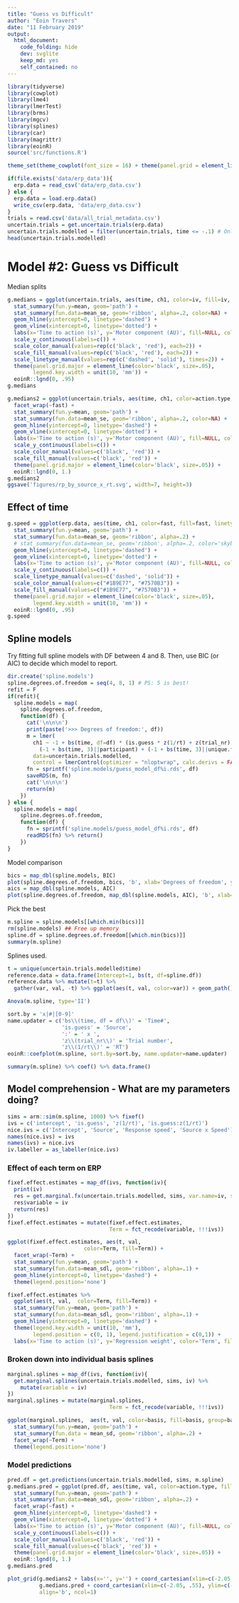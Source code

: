 ```yaml
---
title: "Guess vs Difficult"
author: "Eoin Travers"
date: "11 February 2019"
output: 
  html_document:
    code_folding: hide
    dev: svglite
    keep_md: yes
    self_contained: no
---
```


```r
library(tidyverse)
library(cowplot)
library(lme4)
library(lmerTest)
library(brms)
library(mgcv)
library(splines)
library(car)
library(magrittr)
library(eoinR)
source('src/functions.R')

theme_set(theme_cowplot(font_size = 16) + theme(panel.grid = element_line()))
```

```r
if(file.exists('data/erp_data')){
  erp.data = read_csv('data/erp_data.csv')
} else {
  erp.data = load.erp.data()
  write_csv(erp.data, 'data/erp_data.csv')
}
trials = read.csv('data/all_trial_metadata.csv')
uncertain.trials = get.uncertain.trials(erp.data)
uncertain.trials.modelled = filter(uncertain.trials, time <= -.1) # Only model up to 100 ms before action.
head(uncertain.trials.modelled)
```


# Model #2: Guess vs Difficult

Median splits

```r
g.medians = ggplot(uncertain.trials, aes(time, ch1, color=iv, fill=iv, linetype=iv)) +
  stat_summary(fun.y=mean, geom='path') +
  stat_summary(fun.data=mean_se, geom='ribbon', alpha=.2, color=NA) +
  geom_hline(yintercept=0, linetype='dashed') +
  geom_vline(xintercept=0, linetype='dotted') +
  labs(x='Time to action (s)', y='Motor component (AU)', fill=NULL, color=NULL, linetype=NULL) +
  scale_y_continuous(labels=c()) +
  scale_color_manual(values=rep(c('black', 'red'), each=2)) +
  scale_fill_manual(values=rep(c('black', 'red'), each=2)) +
  scale_linetype_manual(values=rep(c('dashed', 'solid'), times=2)) +
  theme(panel.grid.major = element_line(color='black', size=.05),
        legend.key.width = unit(10, 'mm')) +
  eoinR::lgnd(0, .95)
g.medians
```

```r

g.medians2 = ggplot(uncertain.trials, aes(time, ch1, color=action.type, fill=action.type)) +
  facet_wrap(~fast) +
  stat_summary(fun.y=mean, geom='path') +
  stat_summary(fun.data=mean_se, geom='ribbon', alpha=.2, color=NA) +
  geom_hline(yintercept=0, linetype='dashed') +
  geom_vline(xintercept=0, linetype='dotted') +
  labs(x='Time to action (s)', y='Motor component (AU)', fill=NULL, color=NULL, linetype=NULL) +
  scale_y_continuous(labels=c()) +
  scale_color_manual(values=c('black', 'red')) +
  scale_fill_manual(values=c('black', 'red')) +
  theme(panel.grid.major = element_line(color='black', size=.05)) +
  eoinR::lgnd(0, 1.)
g.medians2
ggsave('figures/rp_by_source_x_rt.svg', width=7, height=3)
```

## Effect of time

```r
g.speed = ggplot(erp.data, aes(time, ch1, color=fast, fill=fast, linetype=fast)) +
  stat_summary(fun.y=mean, geom='path') +
  stat_summary(fun.data=mean_se, geom='ribbon', alpha=.2) +
  # stat_summary(fun.data=mean_se, geom='ribbon', alpha=.2, color='skyblue', fill='skyblue', linetype='solid') +
  geom_hline(yintercept=0, linetype='dashed') +
  geom_vline(xintercept=0, linetype='dotted') +
  labs(x='Time to action (s)', y='Motor component (AU)', fill=NULL, color=NULL, linetype=NULL) +
  scale_y_continuous(labels=c()) +
  scale_linetype_manual(values=c('dashed', 'solid')) +
  scale_color_manual(values=c("#1B9E77", "#7570B3")) +
  scale_fill_manual(values=c("#1B9E77", "#7570B3")) +
  theme(panel.grid.major = element_line(color='black', size=.05),
        legend.key.width = unit(10, 'mm')) +
  eoinR::lgnd(0, .95)
g.speed
```


## Spline models

Try fitting full spline models with DF between 4 and 8.
Then, use BIC (or AIC) to decide which model to report.

```r
dir.create('spline.models')
spline.degrees.of.freedom = seq(4, 8, 1) # PS: 5 is best!
refit = F
if(refit){
  spline.models = map(
    spline.degrees.of.freedom,
    function(df) {
      cat('\n\n\n')
      print(paste('>>> Degrees of freedom:', df))
      m = lmer(
        ch1 ~ -1 + bs(time, df=df) * (is.guess * z(1/rt) + z(trial_nr)) +
          (-1 + bs(time, 3)||participant) + (-1 + bs(time, 3)||unique.trial),
        data=uncertain.trials.modelled,
        control = lmerControl(optimizer = "nloptwrap", calc.derivs = FALSE))
      fn = sprintf('spline.models/guess_model_df%i.rds', df)
      saveRDS(m, fn)
      cat('\n\n\n')
      return(m)
    })
} else {
  spline.models = map(
    spline.degrees.of.freedom,
    function(df) {
      fn = sprintf('spline.models/guess_model_df%i.rds', df)
      readRDS(fn) %>% return()
    })
}
```

Model comparison
```r
bics = map_dbl(spline.models, BIC)
plot(spline.degrees.of.freedom, bics, 'b', xlab='Degrees of freedom', ylab='BIC')
aics = map_dbl(spline.models, AIC)
plot(spline.degrees.of.freedom, map_dbl(spline.models, AIC), 'b', xlab='Degrees of freedom', ylab='AIC')
```

Pick the best

```r
m.spline = spline.models[[which.min(bics)]]
rm(spline.models) ## Free up memory
spline.df = spline.degrees.of.freedom[[which.min(bics)]]
summary(m.spline)
```


Splines used.

```r
t = unique(uncertain.trials.modelled$time)
reference.data = data.frame(Intercept=1, bs(t, df=spline.df))
reference.data %>% mutate(t=t) %>% 
  gather(var, val, -t) %>% ggplot(aes(t, val, color=var)) + geom_path()
```

```r
Anova(m.spline, type='II')
```



```r
sort.by = 'x|#|[0-9]'
name.updater = c('bs\\(time, df = df\\)' = 'Time#',
                 'is.guess' = 'Source',
                 ':' = ' x ',
                 'z\\(trial_nr\\)' = 'Trial number',
                 'z\\(1/rt\\)' = 'RT')
eoinR::coefplot(m.spline, sort.by=sort.by, name.updater=name.updater)
```



```r
summary(m.spline) %>% coef() %>% data.frame()
```


## Model comprehension - What are my parameters doing?

```r
sims = arm::sim(m.spline, 1000) %>% fixef()
ivs = c('intercept', 'is.guess', 'z(1/rt)', 'is.guess:z(1/rt)')
nice.ivs = c('Intercept', 'Source', 'Response speed', 'Source x Speed')
names(nice.ivs) = ivs
names(ivs) = nice.ivs
iv.labeller = as_labeller(nice.ivs)
```

### Effect of each term on ERP

```r
fixef.effect.estimates = map_df(ivs, function(iv){
  print(iv)
  res = get.marginal.fx(uncertain.trials.modelled, sims, var.name=iv, spline.df=5)
  res$variable = iv
  return(res)
})
fixef.effect.estimates = mutate(fixef.effect.estimates,
                                Term = fct_recode(variable, !!!ivs))

ggplot(fixef.effect.estimates, aes(t, val, 
                        color=Term, fill=Term)) +
  facet_wrap(~Term) +
  stat_summary(fun.y=mean, geom='path') +
  stat_summary(fun.data=mean_sdl, geom='ribbon', alpha=.1) +
  geom_hline(yintercept=0, linetype='dashed') +
  theme(legend.position='none')
```

```r
fixef.effect.estimates %>%
  ggplot(aes(t, val,  color=Term, fill=Term)) +
  stat_summary(fun.y=mean, geom='path') +
  stat_summary(fun.data=mean_sdl, geom='ribbon', alpha=.1) +
  geom_hline(yintercept=0, linetype='dashed') +
  theme(legend.key.width = unit(10, 'mm'),
        legend.position = c(0, 1), legend.justification = c(0,1)) +
  labs(x='Time to action (s)', y='Regression weight', color='Term', fill='Term', linetype='Term')
```

### Broken down into individual basis splines

```r
marginal.splines = map_df(ivs, function(iv){
  get.marginal.splines(uncertain.trials.modelled, sims, iv) %>%
    mutate(variable = iv)
})
marginal.splines = mutate(marginal.splines,
                                Term = fct_recode(variable, !!!ivs))

ggplot(marginal.splines,  aes(t, val, color=basis, fill=basis, group=basis)) +
  stat_summary(fun.y=mean, geom='path') +
  stat_summary(fun.data = mean_sd, geom='ribbon', alpha=.2) +
  facet_wrap(~Term) +
  theme(legend.position='none')
```


### Model predictions


```r
pred.df = get.predictions(uncertain.trials.modelled, sims, m.spline)
g.medians.pred = ggplot(pred.df, aes(time, val, color=action.type, fill=action.type, linetype=action.type)) +
  stat_summary(fun.y=mean, geom='path') +
  stat_summary(fun.data=mean_sdl, geom='ribbon', alpha=.2) +
  facet_wrap(~fast) +
  geom_hline(yintercept=0, linetype='dashed') +
  geom_vline(xintercept=0, linetype='dotted') +
  labs(x='Time to action (s)', y='Motor component (AU)', fill=NULL, color=NULL, linetype=NULL) +
  scale_y_continuous(labels=c()) +
  scale_color_manual(values=c('black', 'red')) +
  scale_fill_manual(values=c('black', 'red')) +
  theme(panel.grid.major = element_line(color='black', size=.05)) +
  eoinR::lgnd(0, 1.)
g.medians.pred
```

```r
plot_grid(g.medians2 + labs(x='', y='') + coord_cartesian(xlim=c(-2.05, .55), ylim=c(-.3, .6)),
          g.medians.pred + coord_cartesian(xlim=c(-2.05, .55), ylim=c(-.3, .6)),
          align='b', ncol=1)
```